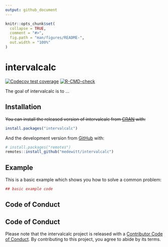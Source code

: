 ```yaml
---
output: github_document
---
```


<!-- README.md is generated from README.Rmd. Please edit that file -->

```r
knitr::opts_chunk$set(
  collapse = TRUE,
  comment = "#>",
  fig.path = "man/figures/README-",
  out.width = "100%"
)
```

# intervalcalc

<!-- badges: start -->
[![Codecov test coverage](https://codecov.io/gh/medewitt/intervalcalc/branch/main/graph/badge.svg)](https://codecov.io/gh/medewitt/intervalcalc?branch=main)
[![R-CMD-check](https://github.com/medewitt/intervalcalc/workflows/R-CMD-check/badge.svg)](https://github.com/medewitt/intervalcalc/actions)
<!-- badges: end -->

The goal of intervalcalc is to ...

## Installation

~~You can install the released version of intervalcalc from [CRAN](https://CRAN.R-project.org) with:~~

``` r
install.packages("intervalcalc")
```

And the development version from [GitHub](https://github.com/) with:

``` r
# install.packages("remotes")
remotes::install_github("medewitt/intervalcalc")
```
## Example

This is a basic example which shows you how to solve a common problem:

```r 
## basic example code
```

## Code of Conduct

## Code of Conduct

Please note that the intervalcalc project is released with a [Contributor Code of Conduct](https://contributor-covenant.org/version/2/0/CODE_OF_CONDUCT.html). By contributing to this project, you agree to abide by its terms.

